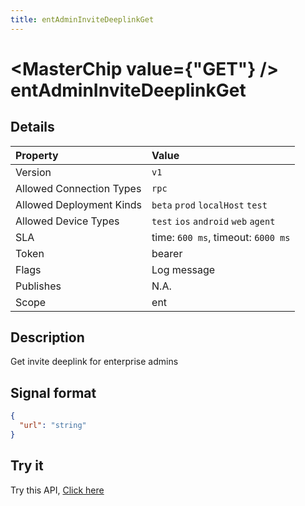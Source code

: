 ```yaml
---
title: entAdminInviteDeeplinkGet
---
```



# <MasterChip value={"GET"} /> entAdminInviteDeeplinkGet

## Details

| Property | Value | 
| :--- | :--- | 
| Version | `v1` |
| Allowed Connection Types | `rpc`  |
| Allowed Deployment Kinds | `beta` `prod` `localHost` `test`  |
| Allowed Device Types | `test` `ios` `android` `web` `agent`  |
| SLA | time: `600 ms`, timeout: `6000 ms` |
| Token | bearer |
| Flags | Log message |
| Publishes | N.A. |
| Scope | ent |


## Description

Get invite deeplink for enterprise admins

## Signal format

```json copy
{
  "url": "string"
}
```

## Try it

Try this API, [Click here](https://web.neome.ai/api?path=studio_studioMain_entAdminInviteDeeplinkGet)

